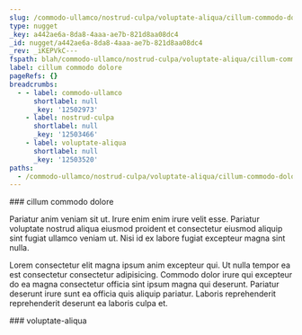 ```yaml
---
slug: /commodo-ullamco/nostrud-culpa/voluptate-aliqua/cillum-commodo-dolore
type: nugget
_key: a442ae6a-8da8-4aaa-ae7b-821d8aa08dc4
_id: nugget/a442ae6a-8da8-4aaa-ae7b-821d8aa08dc4
_rev: _iKEPVkC---
fspath: blah/commodo-ullamco/nostrud-culpa/voluptate-aliqua/cillum-commodo-dolore.md
label: cillum commodo dolore
pageRefs: {}
breadcrumbs:
  - - label: commodo-ullamco
      shortlabel: null
      _key: '12502973'
    - label: nostrud-culpa
      shortlabel: null
      _key: '12503466'
    - label: voluptate-aliqua
      shortlabel: null
      _key: '12503520'
paths:
  - /commodo-ullamco/nostrud-culpa/voluptate-aliqua/cillum-commodo-dolore
---
```


<NuggetArea>
<Nugget slug="/commodo-ullamco/nostrud-culpa/voluptate-aliqua/cillum-commodo-dolore" type="nugget" _key="a442ae6a-8da8-4aaa-ae7b-821d8aa08dc4" _id="nugget/a442ae6a-8da8-4aaa-ae7b-821d8aa08dc4" _rev="_iKEPVkC---" fspath="blah/commodo-ullamco/nostrud-culpa/voluptate-aliqua/cillum-commodo-dolore.md" label="cillum commodo dolore" paths="/commodo-ullamco/nostrud-culpa/voluptate-aliqua/cillum-commodo-dolore">
<NuggetBody>
### cillum commodo dolore

Pariatur anim veniam sit ut. Irure enim enim irure velit esse. Pariatur voluptate nostrud aliqua eiusmod proident et consectetur eiusmod aliquip sint fugiat ullamco veniam ut. Nisi id ex labore fugiat excepteur magna sint nulla.

Lorem consectetur elit magna ipsum anim excepteur qui. Ut nulla tempor ea est consectetur consectetur adipisicing. Commodo dolor irure qui excepteur do ea magna consectetur officia sint ipsum magna qui deserunt. Pariatur deserunt irure sunt ea officia quis aliquip pariatur. Laboris reprehenderit reprehenderit deserunt ea laboris culpa et.

</NuggetBody>
<Breadcrumbs>
<Crumbs>
<Crumb _key="12502973" label="commodo-ullamco" /><Crumb _key="12503466" label="nostrud-culpa" /><Crumb _key="12503520" label="voluptate-aliqua" />
</Crumbs>
</Breadcrumbs>
</Nugget>

<NuggetsInbound>
</NuggetsInbound>
<NuggetsOutbound>
</NuggetsOutbound>
</NuggetArea>
<PassagesInbound>
<Passage direction="inbound" type="passage" _key="12503520" _id="passage/12503520" _rev="_iKEPVk---_" label="voluptate-aliqua" passage="voluptate-aliqua" fspath="blah/commodo-ullamco/nostrud-culpa/voluptate-aliqua" paths="/commodo-ullamco/nostrud-culpa/voluptate-aliqua" slug="/commodo-ullamco/nostrud-culpa/voluptate-aliqua">
<NuggetBody>
### voluptate-aliqua

</NuggetBody>
<Breadcrumbs>
<Crumbs>
<Crumb _key="12502973" label="commodo-ullamco" /><Crumb _key="12503466" label="nostrud-culpa" />
</Crumbs>
</Breadcrumbs>
</Passage>

</PassagesInbound>
<PassagesOutbound>
</PassagesOutbound>